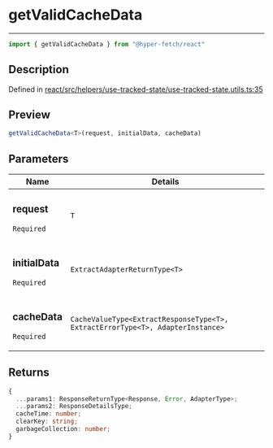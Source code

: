 

# getValidCacheData

<div class="api-docs__separator" data-reactroot="">

---

</div><div class="api-docs__import" data-reactroot="">

```ts
import { getValidCacheData } from "@hyper-fetch/react"
```

</div><div class="api-docs__section">

## Description

</div><div class="api-docs__description"><span class="api-docs__do-not-parse">



</span></div><p class="api-docs__definition">

Defined in [react/src/helpers/use-tracked-state/use-tracked-state.utils.ts:35](https://github.com/BetterTyped/hyper-fetch/blob/c44d728f/packages/react/src/helpers/use-tracked-state/use-tracked-state.utils.ts#L35)

</p><div class="api-docs__section">

## Preview

</div><div class="api-docs__preview fn">

```ts
getValidCacheData<T>(request, initialData, cacheData)
```

</div><div class="api-docs__section">

## Parameters

</div><div class="api-docs__parameters"><table><thead><tr><th>Name</th><th>Details</th></tr></thead><tbody><tr param-data="request"><td class="api-docs__param-name required">

### request 

`Required`

</td><td class="api-docs__param-type">

`T`

</td></tr><tr param-data="initialData"><td class="api-docs__param-name required">

### initialData 

`Required`

</td><td class="api-docs__param-type">

`ExtractAdapterReturnType<T>`

</td></tr><tr param-data="cacheData"><td class="api-docs__param-name required">

### cacheData 

`Required`

</td><td class="api-docs__param-type">

`CacheValueType<ExtractResponseType<T>, ExtractErrorType<T>, AdapterInstance>`

</td></tr></tbody></table></div><div class="api-docs__section">

## Returns

</div><div class="api-docs__returns">

```ts
{
  ...params1: ResponseReturnType<Response, Error, AdapterType>;
  ...params2: ResponseDetailsType;
  cacheTime: number;
  clearKey: string;
  garbageCollection: number;
}
```

</div>